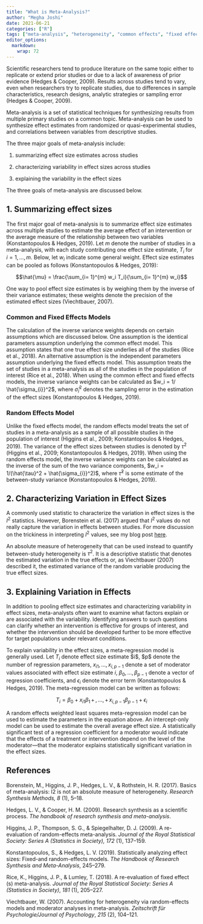 ```yaml
---
title: "What is Meta-Analysis?"
author: "Megha Joshi"
date: 2021-06-21
categories: ["R"]
tags: ["meta-analysis", "heterogeneity", "common effects", "fixed effects", "random effects", "meta-regression"]
editor_options: 
  markdown: 
    wrap: 72
---
```


Scientific researchers tend to produce literature on the same topic
either to replicate or extend prior studies or due to a lack of
awareness of prior evidence (Hedges & Cooper, 2009). Results across
studies tend to vary, even when researchers try to replicate studies,
due to differences in sample characteristics, research designs, analytic
strategies or sampling error (Hedges & Cooper, 2009).

Meta-analysis is a set of statistical techniques for synthesizing
results from multiple primary studies on a common topic. Meta-analysis
can be used to synthesize effect estimates from randomized or
quasi-experimental studies, and correlations between variables from
descriptive studies.

The three major goals of meta-analysis include:

(1) summarizing effect size estimates across studies

(2) characterizing variability in effect sizes across studies

(3) explaining the variability in the effect sizes

The three goals of meta-analysis are discussed below.

## 1. Summarizing effect sizes

The first major goal of meta-analysis is to summarize effect size
estimates across multiple studies to estimate the average effect of an
intervention or the average measure of the relationship between two
variables (Konstantopoulos & Hedges, 2019). Let $m$ denote the number of
studies in a meta-analysis, with each study contributing one effect size
estimate, $T_i$ for $i = 1,…,m$. Below, let $w_i$ indicate some general
weight. Effect size estimates can be pooled as follows (Konstantopoulos
& Hedges, 2019):

$$\hat{\mu} = \frac{\sum_{i= 1}^{m} w_i T_i}{\sum_{i= 1}^{m} w_i}$$

One way to pool effect size estimates is by weighing them by the inverse
of their variance estimates; these weights denote the precision of the
estimated effect sizes (Viechtbauer, 2007).

### Common and Fixed Effects Models

The calculation of the inverse variance weights depends on certain
assumptions which are discussed below. One assumption is the identical
parameters assumption underlying the common effect model. This
assumption states that one true effect size underlies all of the studies
(Rice et al., 2018). An alternative assumption is the independent
parameters assumption underlying the fixed effects model. This
assumption treats the set of studies in a meta-analysis as all of the
studies in the population of interest (Rice et al., 2018). When using
the common effect and fixed effects models, the inverse variance weights
can be calculated as $w_i = 1/ \hat{\sigma_{i}}^2$, where
$\hat{\sigma}_i^2$ denotes the sampling error in the estimation of the
effect sizes (Konstantopoulos & Hedges, 2019).

### Random Effects Model

Unlike the fixed effects model, the random effects model treats the set
of studies in a meta-analysis as a sample of all possible studies in the
population of interest (Higgins et al., 2009; Konstantopoulos & Hedges,
2019). The variance of the effect sizes between studies is denoted by
$\tau^2$ (Higgins et al., 2009; Konstantopoulos & Hedges, 2019). When
using the random effects model, the inverse variance weights can be
calculated as the inverse of the sum of the two variance components,
$w_i = 1/(\hat{\tau}^2 + \hat{\sigma_{i}}^2)$, where $\hat\tau^2$ is
some estimate of the between-study variance (Konstantopoulos & Hedges,
2019).

## 2. Characterizing Variation in Effect Sizes

A commonly used statistic to characterize the variation in effect sizes
is the $I^2$ statistics. However, Borenstein et al. (2017) argued that
$I^2$ values do not really capture the variation in effects between
studies. For more discussion on the trickiness in interpreting $I^2$
values, see my blog post
[here](https://meghapsimatrix.com/post/i_squared/).

An absolute measure of heterogeneity that can be used instead to
quantify between-study heterogeneity is $\tau^2$. It is a descriptive
statistic that denotes the estimated variation in the true effects or,
as Viechtbauer (2007) described it, the estimated variance of the random
variable producing the true effect sizes.

## 3. Explaining Variation in Effects

In addition to pooling effect size estimates and characterizing
variability in effect sizes, meta-analysts often want to examine what
factors explain or are associated with the variability. Identifying
answers to such questions can clarify whether an intervention is
effective for groups of interest, and whether the intervention should be
developed further to be more effective for target populations under
relevant conditions.

To explain variability in the effect sizes, a meta-regression model is
generally used. Let $T_i$ denote effect size estimate \$i\$, \$p\$
denote the number of regression parameters, $x_{i1}, … ,x_{i,p-1}$
denote a set of moderator values associated with effect size estimate
$i$, $\beta_0, …, \beta_{p-1}$ denote a vector of regression
coefficients, and $\epsilon_i$ denote the error term (Konstantopoulos &
Hedges, 2019). The meta-regression model can be written as follows:

$$
{T}_i = \beta_0 + x_{i1} \beta_1 \, + \,  , … , \, + \, x_{i,p-1}\beta_{p-1} + {\epsilon}_i
$$

A random effects weighted least squares meta-regression model can be
used to estimate the parameters in the equation above. An intercept-only
model can be used to estimate the overall average effect size. A
statistically significant test of a regression coefficient for a
moderator would indicate that the effects of a treatment or intervention
depend on the level of the moderator---that the moderator explains
statistically significant variation in the effect sizes.

## References

Borenstein, M., Higgins, J. P., Hedges, L. V., & Rothstein, H. R.
(2017). Basics of meta-analysis: I2 is not an absolute measure of
heterogeneity. *Research Synthesis Methods, 8* (1), 5--18.

Hedges, L. V., & Cooper, H. M. (2009). Research synthesis as a
scientific process. *The handbook of research synthesis and
meta-analysis*.

Higgins, J. P., Thompson, S. G., & Spiegelhalter, D. J. (2009). A
re-evaluation of random-effects meta-analysis. *Journal of the Royal
Statistical Society: Series A (Statistics in Society), 172* (1),
137--159.

Konstantopoulos, S., & Hedges, L. V. (2019). Statistically analyzing
effect sizes: Fixed-and random-effects models. *The Handbook of Research
Synthesis and Meta-Analysis*, 245--279.

Rice, K., Higgins, J. P., & Lumley, T. (2018). A re-evaluation of fixed
effect (s) meta-analysis. *Journal of the Royal Statistical Society:
Series A (Statistics in Society)*, *181* (1), 205--227.

Viechtbauer, W. (2007). Accounting for heterogeneity via random-effects
models and moderator analyses in meta-analysis. *Zeitschrift für
Psychologie/Journal of Psychology*, *215* (2), 104--121.
